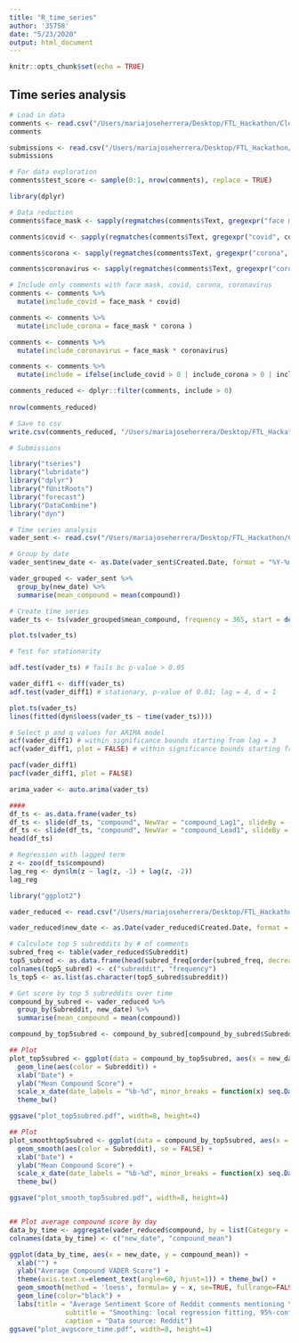 ```yaml
---
title: "R_time_series"
author: '35758'
date: "5/23/2020"
output: html_document
---
```


```r
knitr::opts_chunk$set(echo = TRUE)
```

## Time series analysis

```r
# Load in data
comments <- read.csv("/Users/mariajoseherrera/Desktop/FTL_Hackathon/CleanedComments.csv", stringsAsFactors = FALSE, header = TRUE)
comments

submissions <- read.csv("/Users/mariajoseherrera/Desktop/FTL_Hackathon/CleanedSubmissions.csv", stringsAsFactors = FALSE, header = TRUE)
submissions 

# For data exploration
comments$test_score <- sample(0:1, nrow(comments), replace = TRUE)
```


```r
library(dplyr)

# Data reduction
comments$face_mask <- sapply(regmatches(comments$Text, gregexpr("face masks?", comments$Text, perl=TRUE, ignore.case = TRUE)), length)

comments$covid <- sapply(regmatches(comments$Text, gregexpr("covid", comments$Text, perl=TRUE, ignore.case = TRUE)), length)

comments$corona <- sapply(regmatches(comments$Text, gregexpr("corona", comments$Text, perl=TRUE, ignore.case = TRUE)), length)

comments$coronavirus <- sapply(regmatches(comments$Text, gregexpr("coronavirus", comments$Text, perl=TRUE, ignore.case = TRUE)), length)

# Include only comments with face mask, covid, corona, coronavirus
comments <- comments %>%
  mutate(include_covid = face_mask * covid)

comments <- comments %>%
  mutate(include_corona = face_mask * corona )

comments <- comments %>%
  mutate(include_coronavirus = face_mask * coronavirus)

comments <- comments %>%
  mutate(include = ifelse(include_covid > 0 | include_corona > 0 | include_coronavirus > 0, 1, 0))

comments_reduced <- dplyr::filter(comments, include > 0)
           
nrow(comments_reduced)

# Save to csv
write.csv(comments_reduced, "/Users/mariajoseherrera/Desktop/FTL_Hackathon/comments_reduced.csv")

# Submissions


```


```r
library("tseries")
library("lubridate") 
library("dplyr")
library("fUnitRoots")
library("forecast")
library("DataCombine")
library("dyn")

# Time series analysis
vader_sent <- read.csv("/Users/mariajoseherrera/Desktop/FTL_Hackathon/Comments_Vader.csv", stringsAsFactors = FALSE, header = TRUE)

# Group by date
vader_sent$new_date <- as.Date(vader_sent$Created.Date, format = "%Y-%m-%d")# new date

vader_grouped <- vader_sent %>%
  group_by(new_date) %>%
  summarise(mean_compound = mean(compound))

# Create time series
vader_ts <- ts(vader_grouped$mean_compound, frequency = 365, start = decimal_date(as.Date("2020-02-22")))

plot.ts(vader_ts)

# Test for stationarity

adf.test(vader_ts) # fails bc p-value > 0.05

vader_diff1 <- diff(vader_ts)
adf.test(vader_diff1) # stationary, p-value of 0.01; lag = 4, d = 1

plot.ts(vader_ts)
lines(fitted(dyn$loess(vader_ts ~ time(vader_ts))))

# Select p and q values for ARIMA model
acf(vader_diff1) # within significance bounds starting from lag = 3
acf(vader_diff1, plot = FALSE) # within significance bounds starting from lag = 3

pacf(vader_diff1)
pacf(vader_diff1, plot = FALSE)

arima_vader <- auto.arima(vader_ts)

#### 
df_ts <- as.data.frame(vader_ts)
df_ts <- slide(df_ts, "compound", NewVar = "compound_Lag1", slideBy = -1)  # create lag1 variable
df_ts <- slide(df_ts, "compound", NewVar = "compound_Lead1", slideBy = 1)  # create lead1 variable
head(df_ts)

# Regression with lagged term
z <- zoo(df_ts$compound)
lag_reg <- dyn$lm(z ~ lag(z, -1) + lag(z, -2))
lag_reg


```


```r
library("ggplot2")

vader_reduced <- read.csv("/Users/mariajoseherrera/Desktop/FTL_Hackathon/Comments_Vader_Reduced.csv", stringsAsFactors = FALSE, header = TRUE)

vader_reduced$new_date <- as.Date(vader_reduced$Created.Date, format = "%Y-%m-%d")# new date

# Calculate top 5 subreddits by # of comments
subred_freq <- table(vader_reduced$Subreddit)
top5_subred <- as.data.frame(head(subred_freq[order(subred_freq, decreasing = TRUE)], 5))
colnames(top5_subred) <- c("subreddit", "frequency")
ls_top5 <- as.list(as.character(top5_subred$subreddit))

# Get score by top 5 subreddits over time
compound_by_subred <- vader_reduced %>%
  group_by(Subreddit, new_date) %>%
  summarise(mean_compound = mean(compound))

compound_by_top5subred <- compound_by_subred[compound_by_subred$Subreddit == ls_top5,]

## Plot
plot_top5subred <- ggplot(data = compound_by_top5subred, aes(x = new_date, y = mean_compound)) +
  geom_line(aes(color = Subreddit)) + 
  xlab("Date") +
  ylab("Mean Compound Score") +
  scale_x_date(date_labels = "%b-%d", minor_breaks = function(x) seq.Date(from = min(x), to = max(x), by = "1 week")) +
  theme_bw()

ggsave("plot_top5subred.pdf", width=8, height=4)

## Plot
plot_smoothtop5subred <- ggplot(data = compound_by_top5subred, aes(x = new_date, y = mean_compound)) +
  geom_smooth(aes(color = Subreddit), se = FALSE) + 
  xlab("Date") +
  ylab("Mean Compound Score") +
  scale_x_date(date_labels = "%b-%d", minor_breaks = function(x) seq.Date(from = min(x), to = max(x), by = "1 week")) +
  theme_bw()

ggsave("plot_smooth_top5subred.pdf", width=8, height=4)


## Plot average compound score by day
data_by_time <- aggregate(vader_reduced$compound, by = list(Category = vader_reduced$new_date), FUN = mean)
colnames(data_by_time) <- c("new_date", "compound_mean")

ggplot(data_by_time, aes(x = new_date, y = compound_mean)) +
  xlab("") +
  ylab("Average Compound VADER Score") +
  theme(axis.text.x=element_text(angle=60, hjust=1)) + theme_bw() + 
  geom_smooth(method = 'loess', formula= y ~ x, se=TRUE, fullrange=FALSE, level=0.95, colour="white", alpha=.4, size=.5) +
  geom_line(color="black") + 
  labs(title = "Average Sentiment Score of Reddit comments mentioning \"Face Masks\"",
              subtitle = "Smoothing: local regression fitting, 95%-confidence interval",
              caption = "Data source: Reddit")
ggsave("plot_avgscore_time.pdf", width=8, height=4)


```